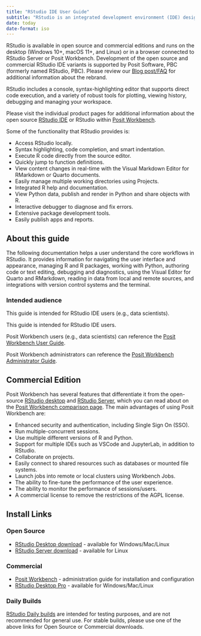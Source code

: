 ```yaml
---
title: "RStudio IDE User Guide"
subtitle: "RStudio is an integrated development environment (IDE) designed to support multiple languages, including both R and Python."
date: today
date-format: iso
---
```


RStudio is available in open source and commercial editions and runs on the desktop (Windows 10+, macOS 11+, and Linux) or in a browser connected to RStudio Server or Posit Workbench. Development of the open source and commercial RStudio IDE variants is supported by Posit Software, PBC (formerly named RStudio, PBC). Please review our [Blog post/FAQ](https://pos.it/rebrand-faq/) for additional information about the rebrand.

RStudio includes a console, syntax-highlighting editor that supports direct code execution, and a variety of robust tools for plotting, viewing history, debugging and managing your workspace. 

Please visit the individual product pages for additional information about the open source [RStudio IDE](https://posit.co/products/open-source/rstudio/) or RStudio within [Posit Workbench](https://posit.co/products/enterprise/workbench/). 

Some of the functionality that RStudio provides is:

-   Access RStudio locally.  
-   Syntax highlighting, code completion, and smart indentation.  
-   Execute R code directly from the source editor.  
-   Quickly jump to function definitions.  
-   View content changes in real-time with the Visual Markdown Editor for RMarkdown or Quarto documents.  
-   Easily manage multiple working directories using Projects.  
-   Integrated R help and documentation.  
-   View Python data, publish and render in Python and share objects with R.  
-   Interactive debugger to diagnose and fix errors.  
-   Extensive package development tools.  
-   Easily publish apps and reports.  

## About this guide

The following documentation helps a user understand the core workflows in RStudio. It provides information for navigating the user interface and appearance, managing R and R packages, working with Python, authoring code or text editing, debugging and diagnostics, using the Visual Editor for Quarto and RMarkdown, reading in data from local and remote sources, and integrations with version control systems and the terminal.

### Intended audience

This guide is intended for RStudio IDE users (e.g., data scientists).

:::{.callout-note}
This guide is intended for RStudio IDE users.

Posit Workbench users (e.g., data scientists) can reference the [Posit Workbench User Guide](https://docs.rstudio.com/ide/server-pro/user/).

Posit Workbench administrators can reference the [Posit Workbench Administrator Guide](https://docs.rstudio.com/ide/server-pro/).

:::

## Commercial Edition

Posit Workbench has several features that differentiate it from the open-source [RStudio desktop](https://posit.co/products/open-source/rstudio/) and [RStudio Server](https://posit.co/products/open-source/rstudio-server/), which you can read about on the [Posit Workbench comparison page](https://posit.co/products/enterprise/workbench/). The main advantages of using Posit Workbench are:

- Enhanced security and authentication, including Single Sign On (SSO).  
- Run multiple-concurrent sessions.  
- Use multiple different versions of R and Python.  
- Support for multiple IDEs such as VSCode and JupyterLab, in addition to RStudio.  
- Collaborate on projects.  
- Easily connect to shared resources such as databases or mounted file systems.  
- Launch jobs into remote or local clusters using Workbench Jobs.  
- The ability to fine-tune the performance of the user experience.  
- The ability to monitor the performance of sessions/users.  
- A commercial license to remove the restrictions of the AGPL license.  

## Install Links

### Open Source

- [RStudio Desktop download](https://posit.co/downloads/) - available for Windows/Mac/Linux
- [RStudio Server download](https://posit.co/downloads/) - available for Linux

### Commercial

- [Posit Workbench](https://docs.rstudio.com/rsw/installation/) - administration guide for installation and configuration
- [RStudio Desktop Pro](https://posit.co/download/rstudio-desktop-pro/) - available for Windows/Mac/Linux

::: {.callout-caution }

### Daily Builds

[RStudio Daily builds](https://dailies.rstudio.com/) are intended for testing purposes, and are not recommended for general use. For stable builds, please use one of the above links for Open Source or Commercial downloads.

:::

